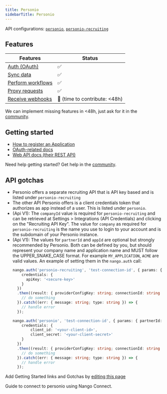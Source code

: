 ```yaml
---
title: Personio
sidebarTitle: Personio
---
```


API configurations: [`personio`](https://nango.dev/providers.yaml), [`personio-recruiting`](https://nango.dev/providers.yaml)

## Features

| Features | Status |
| - | - |
| [Auth (OAuth)](/guides/getting-started/authorize-an-api-from-your-app) | ✅ |
| [Sync data](/guides/getting-started/read-from-an-api) | ✅ |
| [Perform workflows](/guides/getting-started/write-to-an-api) | ✅ |
| [Proxy requests](/guides/proxy-requests-to-an-api) | ✅ |
| [Receive webhooks](/guides/receive-webhooks-from-an-api) | 🚫 (time to contribute: &lt;48h) |

<Tip>We can implement missing features in &lt;48h, just ask for it in the [community](https://nango.dev/slack).</Tip>

## Getting started

-   [How to register an Application](https://developer.personio.de/docs/getting-started-with-the-personio-api)
-   [OAuth-related docs](https://developer.personio.de/reference/auth)
-   [Web API docs (their REST API)](https://developer.personio.de/reference/introduction)

<Tip>Need help getting started? Get help in the [community](https://nango.dev/slack).</Tip>

## API gotchas

-   Personio offers a separate recruiting API that is API key based and is listed under `personio-recruiting`
-   The other API Personio offers is a client credentials token that authorizes as app instead of a user. This is listed under `personio`.
-   (Api V1): The `companyId` value is required for `personio-recruiting` and can be retrieved at Settings > Integrations (API Credentials) and clicking on the "Recruiting API Key".
    The value for `company` as required for `personio-recruiting` is the name you use to login to your account
    and is the subdomain of your Personio instance.
-   (Api V1): The values for `partnerId` and `appId` are optional but strongly recommended by Personio. Both can be defined by you, but should represent your company name and application name and MUST follow the UPPER_SNAKE_CASE format. For example `MY_APPLICATION`, `ACME` are valid values.
    An example of setting them in the `nango.auth` call:
    ```ts
    nango.auth('personio-recruiting', 'test-connection-id', { params: { companyId: '33434', partnerId: 'YOUR_CUSTOM_NAME', appId: 'UNIQUE_ID', company: 'company-b' },
        credentials: {
          apiKey: '<secure-key>'
        }
      })
      .then((result: { providerConfigKey: string; connectionId: string }) => {
        // do something
      }).catch((err: { message: string; type: string }) => {
        // handle error
      });

    nango.auth('personio', 'test-connection-id', { params: { partnerId: 'YOUR_CUSTOM_NAME', appId: 'UNIQUE_NAME' },
        credentials: {
            client_id: '<your-client-id>',
            client_secret: '<your-client-secret>'
        }
      })
      .then((result: { providerConfigKey: string; connectionId: string }) => {
        // do something
      }).catch((err: { message: string; type: string }) => {
        // handle error
      });
    ```


<Note>Add Getting Started links and Gotchas by [editing this page](https://github.com/nangohq/nango/tree/master/docs-v2/integrations/all/personio.mdx)</Note>

<Card title="Connect to personio" icon="link" href="/integrations/all/personio/connect" horizontal>
  Guide to connect to personio using Nango Connect.
</Card>
